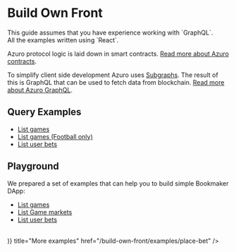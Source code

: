 
# Build Own Front

<Callout type="warning" emoji="⚠️">
  This guide assumes that you have experience working with `GraphQL`.<br />
  All the examples written using `React`.
</Callout>

Azuro protocol logic is laid down in smart contracts. [Read more about Azuro contracts](/dive-deeper/contracts).

To simplify client side development Azuro uses [Subgraphs](https://thegraph.com/docs/en/about/). The result of this is
GraphQL that can be used to fetch data from blockchain. [Read more about Azuro GraphQL](/dive-deeper/graphql).


## Query Examples

- [List games](https://api.thegraph.com/subgraphs/name/azuro-protocol/azuro-api-gnosis/graphql?query=query+MyQuery+%7B%0A++games%28where%3A%7B+startsAt_gt%3A+%221672330476%22+%7D%29+%7B%0A++++sport+%7B%0A++++++name%0A++++%7D%0A++++league+%7B%0A++++++name%0A++++++country+%7B%0A++++++++name%0A++++++%7D%0A++++%7D%0A++++participants+%7B%0A++++++name%0A++++++image%0A++++%7D%0A++++startsAt%0A++++status%0A++%7D%0A%7D)
- [List games (Football only)](https://api.thegraph.com/subgraphs/name/azuro-protocol/azuro-api-gnosis/graphql?query=query+MyQuery+%7B%0A++games%28where%3A+%7B+startsAt_gt%3A+%221672330476%22%2C+sport_%3A+%7B+name%3A+%22Football%22+%7D+%7D%29+%7B%0A++++sport+%7B%0A++++++name%0A++++%7D%0A++++league+%7B%0A++++++name%0A++++++country+%7B%0A++++++++name%0A++++++%7D%0A++++%7D%0A++++participants+%7B%0A++++++name%0A++++++image%0A++++%7D%0A++++startsAt%0A++++status%0A++%7D%0A%7D)
- [List user bets](https://api.thegraph.com/subgraphs/name/azuro-protocol/azuro-api-gnosis/graphql?query=query+MyQuery+%7B%0A++bets%28where%3A+%7Bactor%3A+%220x05ac3d28434804ec02ed9472490fc42d7e9e646d%22%7D%29+%7B%0A++++createdTxHash%0A++++betId%0A++++amount%0A++++odds%0A++++potentialPayout%0A++++status%0A++++isRedeemed%0A++++createdBlockTimestamp%0A++++outcome+%7B%0A++++++outcomeId%0A++++++condition+%7B%0A++++++++wonOutcome+%7B%0A++++++++++outcomeId%0A++++++++%7D%0A++++++%7D%0A++++%7D%0A++++game+%7B%0A++++++...Game%0A++++%7D%0A++%7D%0A%7D%0A%0Afragment+Game+on+Game+%7B%0A++sport+%7B%0A++++name%0A++%7D%0A++league+%7B%0A++++name%0A++++country+%7B%0A++++++name%0A++++%7D%0A++%7D%0A++participants+%7B%0A++++name%0A++++image%0A++%7D%0A++startsAt%0A++status%0A%7D&operationName=MyQuery)


## Playground

We prepared a set of examples that can help you to build simple Bookmaker DApp:

- [List games](https://codesandbox.io/s/azuro-example-games-lyed9o?file=/src/App.tsx)
- [List Game markets](https://codesandbox.io/s/game-markets-vyqpz7?file=/src/App.tsx)
- [List user bets](https://codesandbox.io/s/azuro-example-user-bets-7lrom6?file=/src/App.tsx)

<br />
<Cards>
  <Card
    icon={(
      <svg xmlns="http://www.w3.org/2000/svg" fill="none" viewBox="0 0 24 24" strokeWidth={1.5} stroke="currentColor" className="w-6 h-6">
        <path strokeLinecap="round" strokeLinejoin="round" d="M21 7.5l-9-5.25L3 7.5m18 0l-9 5.25m9-5.25v9l-9 5.25M3 7.5l9 5.25M3 7.5v9l9 5.25m0-9v9" />
      </svg>
    )}
    title="More examples"
    href="/build-own-front/examples/place-bet"
  />
</Cards>
